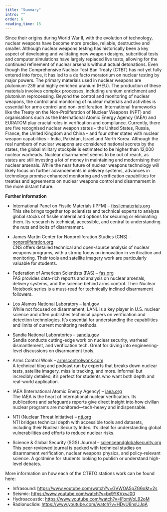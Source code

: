 ```yaml
---
title: "Summary"
intro: ""
order: 6
reading_time: 15
---
```


Since their origins during World War II, with the evolution of technology, nuclear weapons have become more precise, reliable, destructive and smaller.
Although nuclear weapons testing has historically been a key aspect of developing and validating new weapon designs, subcritical tests and computer simulations have largely replaced live tests, allowing for the continued refinement of nuclear arsenals without actual detonations. Even though the Comprehensive Nuclear Test Ban Treaty (CTBT) has not yet fully entered into force, it has led to a de facto moratorium on nuclear testing by major powers.
The primary materials used in nuclear weapons are plutonium-239 and highly enriched uranium (HEU). The production of these materials involves complex processes, including uranium enrichment and plutonium reprocessing. Beyond the control and monitoring of nuclear weapons, the control and monitoring of nuclear materials and activities is essential for arms control and non-proliferation. International frameworks like the Treaty on the Non-Proliferation of Nuclear Weapons (NPT) and organisations such as the International Atomic Energy Agency (IAEA) and EURATOM play crucial roles in verification and compliance.
Currently, there are five recognised nuclear weapon states – the United States, Russia, France, the United Kingdom and China – and four other states with nuclear weapon capabilities – India, Pakistan, Israel and North Korea. Although the real numbers of nuclear weapons are considered national secrets by the states, the global military stockpile is estimated to be higher than 12,000 nuclear warheads. Nuclear disarmament seems to be out of reach, as states are still investing a lot of money in maintaining and modernising their nuclear arsenals.
While the near future of nuclear weapons technology will likely focus on further advancements in delivery systems, advances in technology promise enhanced monitoring and verification capabilities for treaties and agreements on nuclear weapons control and disarmament in the more distant future.

**Further information**
- International Panel on Fissile Materials (IPFM) – [fissilematerials.org](https://fissilematerials.org)  <br/>
This site brings together top scientists and technical experts to analyze global stocks of fissile material and options for securing or eliminating them. Its research is technical, accessible, and central to understanding the nuts and bolts of disarmament.

- James Martin Center for Nonproliferation Studies (CNS) – [nonproliferation.org](https://nonproliferation.org)  <br/>
CNS offers detailed technical and open-source analysis of nuclear weapons programs, with a strong focus on innovation in verification and monitoring. Their tools and satellite imagery work are particularly valuable for students.

- Federation of American Scientists (FAS) – [fas.org](https://fas.org)  <br/>
FAS provides data-rich reports and analysis on nuclear arsenals, delivery systems, and the science behind arms control. Their Nuclear Notebook series is a must-read for technically inclined disarmament followers.

- Los Alamos National Laboratory – [lanl.gov](https://lanl.gov)  <br/>
While not focused on disarmament, LANL is a key player in U.S. nuclear science and often publishes technical papers on verification and detection technologies. It’s essential for understanding the capabilities and limits of current monitoring methods.

- Sandia National Laboratories – [sandia.gov](https://sandia.gov)  <br/>
Sandia conducts cutting-edge work on nuclear security, warhead dismantlement, and verification tech. Great for diving into engineering-level discussions on disarmament tools.

- Arms Control Wonk – [armscontrolwonk.com](https://armscontrolwonk.com)  <br/>
A technical blog and podcast run by experts that breaks down nuclear tests, satellite imagery, missile tracking, and more. Informal but incredibly detailed, it’s perfect for students who want both depth and real-world application.

- IAEA (International Atomic Energy Agency) – [iaea.org](https://iaea.org)  <br/>
The IAEA is the heart of international nuclear verification. Its publications and safeguards reports give direct insight into how civilian nuclear programs are monitored—tech-heavy and indispensable.

- NTI (Nuclear Threat Initiative) – [nti.org](https://nti.org)  <br/>
NTI bridges technical depth with accessible tools and datasets, including their Nuclear Security Index. It’s ideal for understanding global vulnerabilities and efforts to reduce nuclear risks.

- Science & Global Security (SGS) Journal – [scienceandglobalsecurity.org](https://scienceandglobalsecurity.org)  <br/>
This peer-reviewed journal is packed with technical studies on disarmament verification, nuclear weapons physics, and policy-relevant science. A goldmine for students looking to publish or understand high-level debates.

More information on how each of the CTBTO stations work can be found here:
- Infrasound: https://www.youtube.com/watch?v=GVWOA5pZG6o&t=2s
- Seismic: https://www.youtube.com/watch?v=bx9YKVxvJ00
- Hydroacoustic: https://www.youtube.com/watch?v=IFomVoL92oM
- Radionuclide: https://www.youtube.com/watch?v=HDyU6nsUJqA

